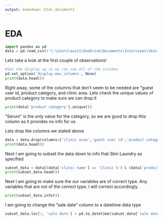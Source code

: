 ```yaml
---
output: bookdown::html_document2
---
```


# EDA

```python
import pandas as pd
data = pd.read_csv(r'C:\Users\austi\OneDrive\Documents\Interviews\Skin Laundry\Clinic Product Sales Data.csv') 
```


Lets take a look at the first couple of observations!

```python
#Set the display up so we can see all of the columns
pd.set_option('display.max_columns', None)
print(data.head())
```
Right away, some of the columns that don't seem to be needed are "guest user id,
product category, and clinic area. Lets check the unique values of product category to make
sure we can drop it

```python
print(data['product category'].unique())
```
"Serum" is the only value for the category, so we are good to drop this column
as it provides no info for us

Lets drop the columns we stated above

```python
data = data.drop(columns=['clinic area','guest user id','product category'])
print(data.head())
```

Next I am going to subset the data down to info that Skin Laundry as specified

```python
subset_data = data[(data['clinic name'] == 'Clinic G') & (data['product name'] == 'Hyaluronic Acid Serum')]
print(subset_data.head())

```

Next I am going to make sure the our variables are of correct type. Any
variables that are not of the correct type, I will correct accordingly.

```python
print(subset_data.info())
```
I am going to change the "sale date" column to a datetime data type

```python
subset_data.loc[:, 'sale date'] = pd.to_datetime(subset_data['sale date'])
```














